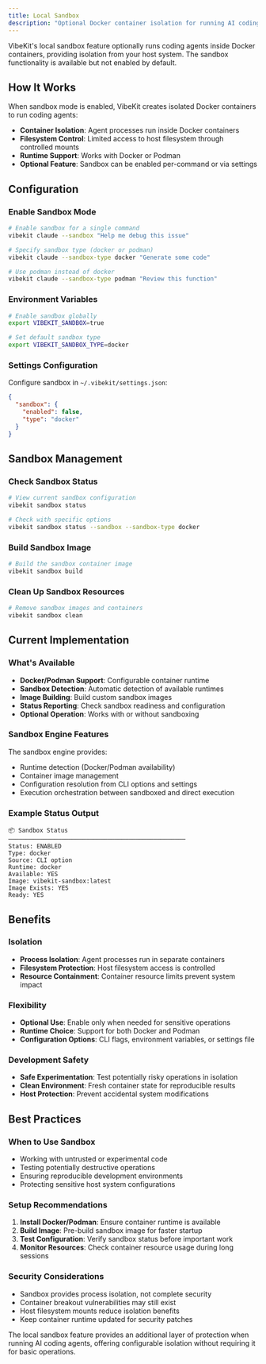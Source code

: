```yaml
---
title: Local Sandbox
description: "Optional Docker container isolation for running AI coding agents with filesystem protection."
---
```


VibeKit's local sandbox feature optionally runs coding agents inside Docker containers, providing isolation from your host system. The sandbox functionality is available but not enabled by default.

## How It Works

When sandbox mode is enabled, VibeKit creates isolated Docker containers to run coding agents:

- **Container Isolation**: Agent processes run inside Docker containers
- **Filesystem Control**: Limited access to host filesystem through controlled mounts
- **Runtime Support**: Works with Docker or Podman
- **Optional Feature**: Sandbox can be enabled per-command or via settings

## Configuration

### Enable Sandbox Mode
```bash
# Enable sandbox for a single command
vibekit claude --sandbox "Help me debug this issue"

# Specify sandbox type (docker or podman)
vibekit claude --sandbox-type docker "Generate some code"

# Use podman instead of docker
vibekit claude --sandbox-type podman "Review this function"
```

### Environment Variables
```bash
# Enable sandbox globally
export VIBEKIT_SANDBOX=true

# Set default sandbox type
export VIBEKIT_SANDBOX_TYPE=docker
```

### Settings Configuration
Configure sandbox in `~/.vibekit/settings.json`:
```json
{
  "sandbox": {
    "enabled": false,
    "type": "docker"
  }
}
```

## Sandbox Management

### Check Sandbox Status
```bash
# View current sandbox configuration
vibekit sandbox status

# Check with specific options
vibekit sandbox status --sandbox --sandbox-type docker
```

### Build Sandbox Image
```bash
# Build the sandbox container image
vibekit sandbox build
```

### Clean Up Sandbox Resources
```bash
# Remove sandbox images and containers
vibekit sandbox clean
```

## Current Implementation

### What's Available
- **Docker/Podman Support**: Configurable container runtime
- **Sandbox Detection**: Automatic detection of available runtimes
- **Image Building**: Build custom sandbox images
- **Status Reporting**: Check sandbox readiness and configuration
- **Optional Operation**: Works with or without sandboxing

### Sandbox Engine Features
The sandbox engine provides:
- Runtime detection (Docker/Podman availability)
- Container image management
- Configuration resolution from CLI options and settings
- Execution orchestration between sandboxed and direct execution

### Example Status Output
```
📦 Sandbox Status
──────────────────────────────────────────────────
Status: ENABLED
Type: docker
Source: CLI option
Runtime: docker
Available: YES
Image: vibekit-sandbox:latest
Image Exists: YES
Ready: YES
```

## Benefits

### Isolation
- **Process Isolation**: Agent processes run in separate containers
- **Filesystem Protection**: Host filesystem access is controlled
- **Resource Containment**: Container resource limits prevent system impact

### Flexibility
- **Optional Use**: Enable only when needed for sensitive operations
- **Runtime Choice**: Support for both Docker and Podman
- **Configuration Options**: CLI flags, environment variables, or settings file

### Development Safety
- **Safe Experimentation**: Test potentially risky operations in isolation
- **Clean Environment**: Fresh container state for reproducible results
- **Host Protection**: Prevent accidental system modifications

## Best Practices

### When to Use Sandbox
- Working with untrusted or experimental code
- Testing potentially destructive operations
- Ensuring reproducible development environments
- Protecting sensitive host system configurations

### Setup Recommendations
1. **Install Docker/Podman**: Ensure container runtime is available
2. **Build Image**: Pre-build sandbox image for faster startup
3. **Test Configuration**: Verify sandbox status before important work
4. **Monitor Resources**: Check container resource usage during long sessions

### Security Considerations
- Sandbox provides process isolation, not complete security
- Container breakout vulnerabilities may still exist
- Host filesystem mounts reduce isolation benefits
- Keep container runtime updated for security patches

The local sandbox feature provides an additional layer of protection when running AI coding agents, offering configurable isolation without requiring it for basic operations.